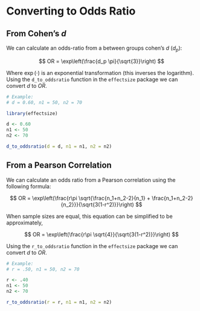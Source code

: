 
# Converting to Odds Ratio

## From Cohen's $d$

We can calculate an odds-ratio from a between groups cohen's $d$ ($d_p$):

$$
OR = \exp\left(\frac{d_p \pi}{\sqrt{3}}\right)
$$

Where $\exp(\cdot)$ is an exponential transformation (this inverses the logarithm). Using the `d_to_oddsratio` function in the `effectsize` package we can convert $d$ to $OR$.

```r
# Example:
# d = 0.60, n1 = 50, n2 = 70

library(effectsize)

d <- 0.60
n1 <- 50
n2 <- 70

d_to_oddsratio(d = d, n1 = n1, n2 = n2)
```

## From a Pearson Correlation

We can calculate an odds ratio from a Pearson correlation using the following formula:

$$
OR = \exp\left(\frac{r\pi \sqrt{\frac{n_1+n_2-2}{n_1} + \frac{n_1+n_2-2}{n_2}}}{\sqrt{3(1-r^2)}}\right)
$$

When sample sizes are equal, this equation can be simplified to be approximately,

$$
OR = \exp\left(\frac{r\pi \sqrt{4}}{\sqrt{3(1-r^2)}}\right)
$$

Using the `r_to_oddsratio` function in the `effectsize` package we can convert $d$ to $OR$.

```r
# Example:
# r = .50, n1 = 50, n2 = 70

r <- .40
n1 <- 50
n2 <- 70

r_to_oddsratio(r = r, n1 = n1, n2 = n2)
```

